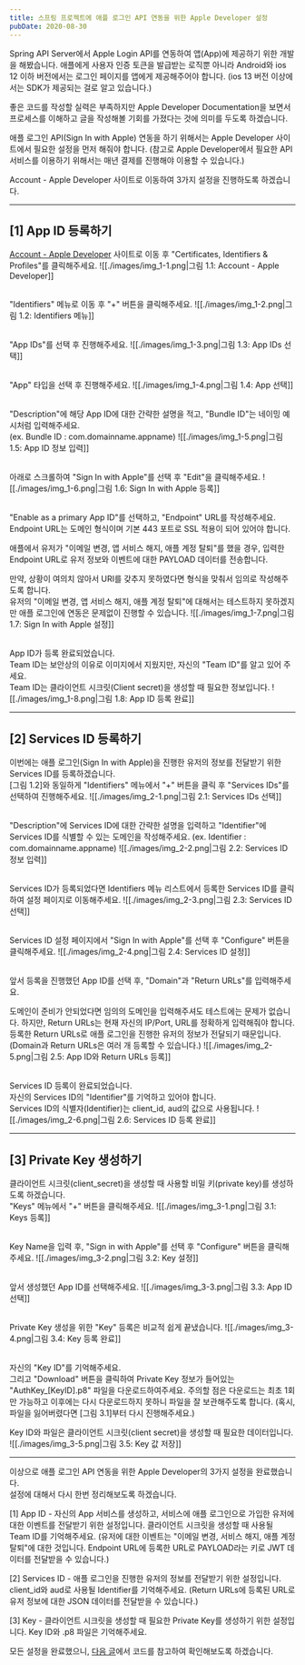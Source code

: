 ```yaml
---
title: 스프링 프로젝트에 애플 로그인 API 연동을 위한 Apple Developer 설정
pubDate: 2020-08-30
---
```


Spring API Server에서 Apple Login API를 연동하여 앱(App)에 제공하기 위한 개발을 해봤습니다.
애플에게 사용자 인증 토큰을 발급받는 로직뿐 아니라 Android와 ios 12 이하 버전에서는 로그인 페이지를 앱에게 제공해주어야 합니다.
(ios 13 버전 이상에서는 SDK가 제공되는 걸로 알고 있습니다.)

좋은 코드를 작성할 실력은 부족하지만 Apple Developer Documentation을 보면서 프로세스를 이해하고 글을 작성해볼 기회를 가졌다는 것에 의미를 두도록 하겠습니다.

애플 로그인 API(Sign In with Apple) 연동을 하기 위해서는 Apple Developer 사이트에서 필요한 설정을 먼저 해줘야 합니다.
(참고로 Apple Developer에서 필요한 API 서비스를 이용하기 위해서는 매년 결제를 진행해야 이용할 수 있습니다.)

Account - Apple Developer 사이트로 이동하여 3가지 설정을 진행하도록 하겠습니다.

---

## [1] App ID 등록하기

[Account - Apple Developer](https://developer.apple.com/account/) 사이트로 이동 후 "Certificates, Identifiers & Profiles"를 클릭해주세요.
![[./images/img_1-1.png|그림 1.1: Account - Apple Developer]]
<br />
<br />

"Identifiers" 메뉴로 이동 후 "+" 버튼을 클릭해주세요.
![[./images/img_1-2.png|그림 1.2: Identifiers 메뉴]]
<br />
<br />

"App IDs"를 선택 후 진행해주세요.
![[./images/img_1-3.png|그림 1.3: App IDs 선택]]
<br />
<br />

"App" 타입을 선택 후 진행해주세요.
![[./images/img_1-4.png|그림 1.4: App 선택]]
<br />
<br />

"Description"에 해당 App ID에 대한 간략한 설명을 적고, "Bundle ID"는 네이밍 예시처럼 입력해주세요. <br />
(ex. Bundle ID : com.domainname.appname)
![[./images/img_1-5.png|그림 1.5: App ID 정보 입력]]
<br />
<br />

아래로 스크롤하여 "Sign In with Apple"를 선택 후 "Edit"을 클릭해주세요.
![[./images/img_1-6.png|그림 1.6: Sign In with Apple 등록]]
<br />
<br />

"Enable as a primary App ID"를 선택하고, "Endpoint" URL를 작성해주세요. <br />
Endpoint URL는 도메인 형식이며 기본 443 포트로 SSL 적용이 되어 있어야 합니다.

애플에서 유저가 "이메일 변경, 앱 서비스 해지, 애플 계정 탈퇴"를 했을 경우,
입력한 Endpoint URL로 유저 정보와 이벤트에 대한 PAYLOAD 데이터를 전송합니다.


만약, 상황이 여의치 않아서 URI를 갖추지 못하였다면 형식을 맞춰서 임의로 작성해주도록 합니다. <br />
유저의 "이메일 변경, 앱 서비스 해지, 애플 계정 탈퇴"에 대해서는 테스트하지 못하겠지만 애플 로그인에 연동은 문제없이 진행할 수 있습니다.
![[./images/img_1-7.png|그림 1.7: Sign In with Apple 설정]]
<br />
<br />

App ID가 등록 완료되었습니다. <br />
Team ID는 보안상의 이유로 이미지에서 지웠지만, 자신의 "Team ID"를 알고 있어 주세요. <br />
Team ID는 클라이언트 시크릿(Client secret)을 생성할 때 필요한 정보입니다.
![[./images/img_1-8.png|그림 1.8: App ID 등록 완료]]

---

## [2] Services ID 등록하기

이번에는 애플 로그인(Sign In with Apple)을 진행한 유저의 정보를 전달받기 위한 Services ID를 등록하겠습니다. <br />
[그림 1.2]와 동일하게 "Identifiers" 메뉴에서 "+" 버튼을 클릭 후 "Services IDs"를 선택하여 진행해주세요.
![[./images/img_2-1.png|그림 2.1: Services IDs 선택]]
<br />
<br />

"Description"에 Services ID에 대한 간략한 설명을 입력하고 "Identifier"에 Services ID를 식별할 수 있는 도메인을 작성해주세요.
(ex. Identifier : com.domainname.appname)
![[./images/img_2-2.png|그림 2.2: Services ID 정보 입력]]
<br />
<br />

Services ID가 등록되었다면 Identifiers 메뉴 리스트에서 등록한 Services ID를 클릭하여 설정 페이지로 이동해주세요.
![[./images/img_2-3.png|그림 2.3: Services ID 선택]]
<br />
<br />

Services ID 설정 페이지에서 "Sign In with Apple"를 선택 후 "Configure" 버튼을 클릭해주세요.
![[./images/img_2-4.png|그림 2.4: Services ID 설정]]
<br />
<br />

앞서 등록을 진행했던 App ID를 선택 후, "Domain"과 "Return URLs"를 입력해주세요.

도메인이 준비가 안되었다면 임의의 도메인을 입력해주셔도 테스트에는 문제가 없습니다.
하지만, Return URLs는 현재 자신의 IP/Port, URL를 정확하게 입력해줘야 합니다.
등록한 Return URLs로 애플 로그인을 진행한 유저의 정보가 전달되기 때문입니다.
(Domain과 Return URLs은 여러 개 등록할 수 있습니다.)
![[./images/img_2-5.png|그림 2.5: App ID와 Return URLs 등록]]
<br />
<br />

Services ID 등록이 완료되었습니다. <br />
자신의 Services ID의 "Identifier"를 기억하고 있어야 합니다. <br />
Services ID의 식별자(Identifier)는 client_id, aud의 값으로 사용됩니다.
![[./images/img_2-6.png|그림 2.6: Services ID 등록 완료]]

---

## [3] Private Key 생성하기

클라이언트 시크릿(client_secret)을 생성할 때 사용할 비밀 키(private key)를 생성하도록 하겠습니다. <br />
"Keys" 메뉴에서 "+" 버튼을 클릭해주세요.
![[./images/img_3-1.png|그림 3.1: Keys 등록]]
<br />
<br />

Key Name을 입력 후, "Sign in with Apple"를 선택 후 "Configure" 버튼을 클릭해주세요.
![[./images/img_3-2.png|그림 3.2: Key 설정]]
<br />
<br />

앞서 생성했던 App ID를 선택해주세요.
![[./images/img_3-3.png|그림 3.3: App ID 선택]]
<br />
<br />

Private Key 생성을 위한 "Key" 등록은 비교적 쉽게 끝냈습니다.
![[./images/img_3-4.png|그림 3.4: Key 등록 완료]]
<br />
<br />

자신의 "Key ID"를 기억해주세요. <br />
그리고 "Download" 버튼을 클릭하여 Private Key 정보가 들어있는 "AuthKey_[KeyID].p8" 파일을 다운로드하여주세요.
주의할 점은 다운로드는 최초 1회만 가능하고 이후에는 다시 다운로드하지 못하니 파일을 잘 보관해주도록 합니다.
(혹시, 파일을 잃어버렸다면 [그림 3.1]부터 다시 진행해주세요.)

Key ID와 파일은 클라이언트 시크릿(client secret)을 생성할 때 필요한 데이터입니다.
![[./images/img_3-5.png|그림 3.5: Key 값 저장]]

---

이상으로 애플 로그인 API 연동을 위한 Apple Developer의 3가지 설정을 완료했습니다. <br />
설정에 대해서 다시 한번 정리해보도록 하겠습니다.

[1] App ID - 자신의 App 서비스를 생성하고, 서비스에 애플 로그인으로 가입한 유저에 대한 이벤트를 전달받기 위한 설정입니다.
클라이언트 시크릿을 생성할 때 사용될 Team ID를 기억해주세요.
(유저에 대한 이벤트는 "이메일 변경, 서비스 해지, 애플 계정 탈퇴"에 대한 것입니다.
Endpoint URL에 등록한 URL로 PAYLOAD라는 키로 JWT 데이터를 전달받을 수 있습니다.)

[2] Services ID - 애플 로그인을 진행한 유저의 정보를 전달받기 위한 설정입니다.
client_id와 aud로 사용될 Identifier를 기억해주세요.
(Return URLs에 등록된 URL로 유저 정보에 대한 JSON 데이터를 전달받을 수 있습니다.)

[3] Key - 클라이언트 시크릿을 생성할 때 필요한 Private Key를 생성하기 위한 설정입니다.
Key ID와 .p8 파일은 기억해주세요.

모든 설정을 완료했으니, [다음 글](/posts/2020/08/spring-apple-login-integration)에서 코드를 참고하여 확인해보도록 하겠습니다.
